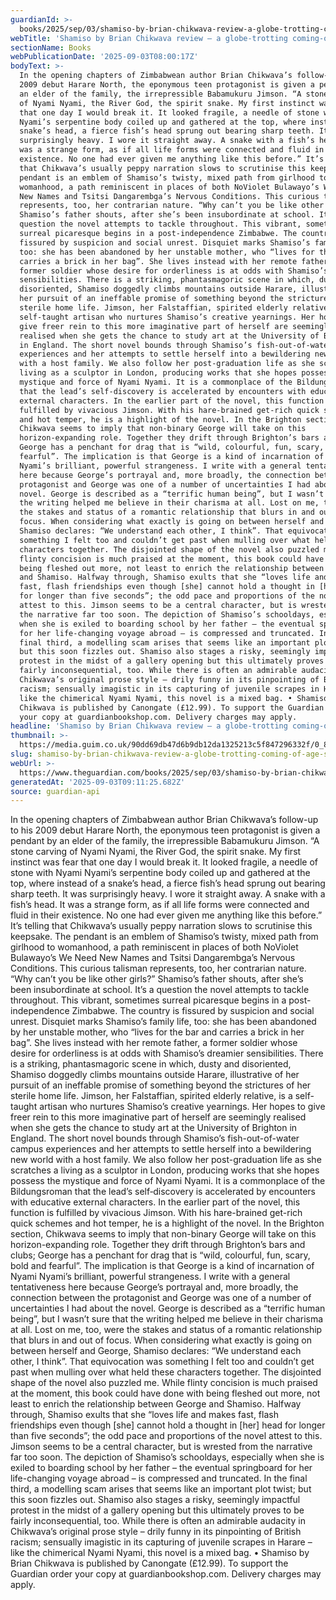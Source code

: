 ```yaml
---
guardianId: >-
  books/2025/sep/03/shamiso-by-brian-chikwava-review-a-globe-trotting-coming-of-age-story
webTitle: 'Shamiso by Brian Chikwava review – a globe-trotting coming-of-age story '
sectionName: Books
webPublicationDate: '2025-09-03T08:00:17Z'
bodyText: >-
  In the opening chapters of Zimbabwean author Brian Chikwava’s follow-up to his
  2009 debut Harare North, the eponymous teen protagonist is given a pendant by
  an elder of the family, the irrepressible Babamukuru Jimson. “A stone carving
  of Nyami Nyami, the River God, the spirit snake. My first instinct was fear
  that one day I would break it. It looked fragile, a needle of stone with Nyami
  Nyami’s serpentine body coiled up and gathered at the top, where instead of a
  snake’s head, a fierce fish’s head sprung out bearing sharp teeth. It was
  surprisingly heavy. I wore it straight away. A snake with a fish’s head. It
  was a strange form, as if all life forms were connected and fluid in their
  existence. No one had ever given me anything like this before.” It’s telling
  that Chikwava’s usually peppy narration slows to scrutinise this keepsake. The
  pendant is an emblem of Shamiso’s twisty, mixed path from girlhood to
  womanhood, a path reminiscent in places of both NoViolet Bulawayo’s We Need
  New Names and Tsitsi Dangarembga’s Nervous Conditions. This curious talisman
  represents, too, her contrarian nature. “Why can’t you be like other girls?”
  Shamiso’s father shouts, after she’s been insubordinate at school. It’s a
  question the novel attempts to tackle throughout. This vibrant, sometimes
  surreal picaresque begins in a post-independence Zimbabwe. The country is
  fissured by suspicion and social unrest. Disquiet marks Shamiso’s family life,
  too: she has been abandoned by her unstable mother, who “lives for the bar and
  carries a brick in her bag”. She lives instead with her remote father, a
  former soldier whose desire for orderliness is at odds with Shamiso’s dreamier
  sensibilities. There is a striking, phantasmagoric scene in which, dusty and
  disoriented, Shamiso doggedly climbs mountains outside Harare, illustrative of
  her pursuit of an ineffable promise of something beyond the strictures of her
  sterile home life. Jimson, her Falstaffian, spirited elderly relative, is a
  self-taught artisan who nurtures Shamiso’s creative yearnings. Her hopes to
  give freer rein to this more imaginative part of herself are seemingly
  realised when she gets the chance to study art at the University of Brighton
  in England. The short novel bounds through Shamiso’s fish-out-of-water campus
  experiences and her attempts to settle herself into a bewildering new world
  with a host family. We also follow her post-graduation life as she scratches a
  living as a sculptor in London, producing works that she hopes possess the
  mystique and force of Nyami Nyami. It is a commonplace of the Bildungsroman
  that the lead’s self‑discovery is accelerated by encounters with educative
  external characters. In the earlier part of the novel, this function is
  fulfilled by vivacious Jimson. With his hare-brained get-rich quick schemes
  and hot temper, he is a highlight of the novel. In the Brighton section,
  Chikwava seems to imply that non-binary George will take on this
  horizon-expanding role. Together they drift through Brighton’s bars and clubs;
  George has a penchant for drag that is “wild, colourful, fun, scary, bold and
  fearful”. The implication is that George is a kind of incarnation of Nyami
  Nyami’s brilliant, powerful strangeness. I write with a general tentativeness
  here because George’s portrayal and, more broadly, the connection between the
  protagonist and George was one of a number of uncertainties I had about the
  novel. George is described as a “terrific human being”, but I wasn’t sure that
  the writing helped me believe in their charisma at all. Lost on me, too, were
  the stakes and status of a romantic relationship that blurs in and out of
  focus. When considering what exactly is going on between herself and George,
  Shamiso declares: “We understand each other, I think”. That equivocation was
  something I felt too and couldn’t get past when mulling over what held these
  characters together. The disjointed shape of the novel also puzzled me. While
  flinty concision is much praised at the moment, this book could have done with
  being fleshed out more, not least to enrich the relationship between George
  and Shamiso. Halfway through, Shamiso exults that she “loves life and makes
  fast, flash friendships even though [she] cannot hold a thought in [her] head
  for longer than five seconds”; the odd pace and proportions of the novel
  attest to this. Jimson seems to be a central character, but is wrested from
  the narrative far too soon. The depiction of Shamiso’s schooldays, especially
  when she is exiled to boarding school by her father – the eventual springboard
  for her life-changing voyage abroad – is compressed and truncated. In the
  final third, a modelling scam arises that seems like an important plot twist;
  but this soon fizzles out. Shamiso also stages a risky, seemingly impactful
  protest in the midst of a gallery opening but this ultimately proves to be
  fairly inconsequential, too. While there is often an admirable audacity in
  Chikwava’s original prose style – drily funny in its pinpointing of British
  racism; sensually imagistic in its capturing of juvenile scrapes in Harare –
  like the chimerical Nyami Nyami, this novel is a mixed bag. • Shamiso by Brian
  Chikwava is published by Canongate (£12.99). To support the Guardian order
  your copy at guardianbookshop.com. Delivery charges may apply.
headline: 'Shamiso by Brian Chikwava review – a globe-trotting coming-of-age story '
thumbnail: >-
  https://media.guim.co.uk/90dd69db47d6b9db12da1325213c5f847296332f/0_896_3682_2944/500.jpg
slug: shamiso-by-brian-chikwava-review-a-globe-trotting-coming-of-age-story
webUrl: >-
  https://www.theguardian.com/books/2025/sep/03/shamiso-by-brian-chikwava-review-a-globe-trotting-coming-of-age-story
generatedAt: '2025-09-03T09:11:25.682Z'
source: guardian-api
---
```

In the opening chapters of Zimbabwean author Brian Chikwava’s follow-up to his 2009 debut Harare North, the eponymous teen protagonist is given a pendant by an elder of the family, the irrepressible Babamukuru Jimson. “A stone carving of Nyami Nyami, the River God, the spirit snake. My first instinct was fear that one day I would break it. It looked fragile, a needle of stone with Nyami Nyami’s serpentine body coiled up and gathered at the top, where instead of a snake’s head, a fierce fish’s head sprung out bearing sharp teeth. It was surprisingly heavy. I wore it straight away. A snake with a fish’s head. It was a strange form, as if all life forms were connected and fluid in their existence. No one had ever given me anything like this before.” It’s telling that Chikwava’s usually peppy narration slows to scrutinise this keepsake. The pendant is an emblem of Shamiso’s twisty, mixed path from girlhood to womanhood, a path reminiscent in places of both NoViolet Bulawayo’s We Need New Names and Tsitsi Dangarembga’s Nervous Conditions. This curious talisman represents, too, her contrarian nature. “Why can’t you be like other girls?” Shamiso’s father shouts, after she’s been insubordinate at school. It’s a question the novel attempts to tackle throughout. This vibrant, sometimes surreal picaresque begins in a post-independence Zimbabwe. The country is fissured by suspicion and social unrest. Disquiet marks Shamiso’s family life, too: she has been abandoned by her unstable mother, who “lives for the bar and carries a brick in her bag”. She lives instead with her remote father, a former soldier whose desire for orderliness is at odds with Shamiso’s dreamier sensibilities. There is a striking, phantasmagoric scene in which, dusty and disoriented, Shamiso doggedly climbs mountains outside Harare, illustrative of her pursuit of an ineffable promise of something beyond the strictures of her sterile home life. Jimson, her Falstaffian, spirited elderly relative, is a self-taught artisan who nurtures Shamiso’s creative yearnings. Her hopes to give freer rein to this more imaginative part of herself are seemingly realised when she gets the chance to study art at the University of Brighton in England. The short novel bounds through Shamiso’s fish-out-of-water campus experiences and her attempts to settle herself into a bewildering new world with a host family. We also follow her post-graduation life as she scratches a living as a sculptor in London, producing works that she hopes possess the mystique and force of Nyami Nyami. It is a commonplace of the Bildungsroman that the lead’s self‑discovery is accelerated by encounters with educative external characters. In the earlier part of the novel, this function is fulfilled by vivacious Jimson. With his hare-brained get-rich quick schemes and hot temper, he is a highlight of the novel. In the Brighton section, Chikwava seems to imply that non-binary George will take on this horizon-expanding role. Together they drift through Brighton’s bars and clubs; George has a penchant for drag that is “wild, colourful, fun, scary, bold and fearful”. The implication is that George is a kind of incarnation of Nyami Nyami’s brilliant, powerful strangeness. I write with a general tentativeness here because George’s portrayal and, more broadly, the connection between the protagonist and George was one of a number of uncertainties I had about the novel. George is described as a “terrific human being”, but I wasn’t sure that the writing helped me believe in their charisma at all. Lost on me, too, were the stakes and status of a romantic relationship that blurs in and out of focus. When considering what exactly is going on between herself and George, Shamiso declares: “We understand each other, I think”. That equivocation was something I felt too and couldn’t get past when mulling over what held these characters together. The disjointed shape of the novel also puzzled me. While flinty concision is much praised at the moment, this book could have done with being fleshed out more, not least to enrich the relationship between George and Shamiso. Halfway through, Shamiso exults that she “loves life and makes fast, flash friendships even though [she] cannot hold a thought in [her] head for longer than five seconds”; the odd pace and proportions of the novel attest to this. Jimson seems to be a central character, but is wrested from the narrative far too soon. The depiction of Shamiso’s schooldays, especially when she is exiled to boarding school by her father – the eventual springboard for her life-changing voyage abroad – is compressed and truncated. In the final third, a modelling scam arises that seems like an important plot twist; but this soon fizzles out. Shamiso also stages a risky, seemingly impactful protest in the midst of a gallery opening but this ultimately proves to be fairly inconsequential, too. While there is often an admirable audacity in Chikwava’s original prose style – drily funny in its pinpointing of British racism; sensually imagistic in its capturing of juvenile scrapes in Harare – like the chimerical Nyami Nyami, this novel is a mixed bag. • Shamiso by Brian Chikwava is published by Canongate (£12.99). To support the Guardian order your copy at guardianbookshop.com. Delivery charges may apply.
